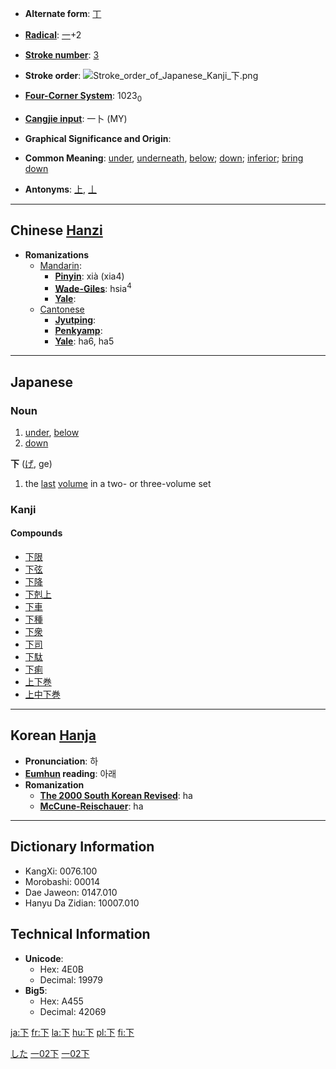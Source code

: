 * '''Alternate form''': [[丅]]

* '''[[Wiktionary:Chinese radical index| Radical]]''': [[Wiktionary:Chinese radical index 一|一]]+2

* '''[[Wiktionary:Chinese total strokes index|Stroke number]]''': [[Wiktionary:Chinese total strokes index 3|3]]

* '''Stroke order''': [[Image:Stroke order of Japanese Kanji 下.png]]

* '''[[Wiktionary:Chinese four corner index|Four-Corner System]]''': 1023<sub>0</sub>

* '''[[Wiktionary:Chinese Cangjie index|Cangjie input]]''': 一卜 (MY)

* '''Graphical Significance and Origin''': 

* '''Common Meaning''': [[under]], [[underneath]], [[below]]; [[down]]; [[inferior]]; [[bring down]]

* '''Antonyms''': [[上]], [[丄]]



----

== Chinese [[Hanzi]] ==

* '''Romanizations'''
** [[Mandarin]]:
*** '''[[Pinyin]]''': xià (xia4)
*** '''[[Wade-Giles]]''': hsia<sup>4</sup>
*** '''[[Yale]]''': 
**[[Cantonese]]
***'''[[Jyutping]]''':
***'''[[Penkyamp]]''': 
***'''[[Yale]]''': ha6, ha5


----

== Japanese ==
[[Category:Japanese language|した]]
===Noun===
{{janoun|[[した]]|shita}}
# [[under]], [[below]]
# [[down]]

'''下''' ([[げ]], ge)
# the [[last]] [[volume]] in a two- or three-volume set


===Kanji===
{{kanji|カ (ka), [[げ]] (ge)|[[した]] (shita), 
*:[[しも]] (shimo), 
*:[[もと]] (moto), 
*:[[さがる]] ([[下がる]], sagaru), 
*:[[さげる]] ([[下げる]], sageru), 
*:[[くだる]] ([[下る]], kudaru]), 
*:[[くだす]] ([[下す]], kudasu), 
*:[[くださる]] ([[下さる]], kudasaru), 
*:[[おりる]] ([[下りる]], oriru), 
*:[[おろす]] ([[下ろす]], orosu)}}

====Compounds====
*[[下限]]
*[[下弦]]
*[[下降]]
*[[下剋上]]
*[[下車]]
*[[下種]]
*[[下衆]]
*[[下司]]
*[[下駄]]
*[[下痢]]
*[[上下巻]]
*[[上中下巻]]

----

== Korean [[Hanja]] ==

* '''Pronunciation''': 하
* '''[[Eumhun]] reading''': 아래
* '''Romanization'''
** '''[[The 2000 South Korean Revised Romanization|The 2000 South Korean Revised]]''': ha
** '''[[McCune-Reischauer]]''': ha


----

== Dictionary Information ==

* KangXi: 0076.100
* Morobashi: 00014
* Dae Jaweon: 0147.010
* Hanyu Da Zidian: 10007.010

== Technical Information ==

* '''Unicode''':
** Hex: 4E0B
** Decimal: 19979
* '''Big5''':
** Hex: A455
** Decimal: 42069

[[Category:Japanese kanji|一02下]]
[[Category:Grade 1 kanji|一02下]]
[[ja:下]]
[[fr:下]]
[[la:下]]
[[hu:下]]
[[pl:下]]
[[fi:下]]